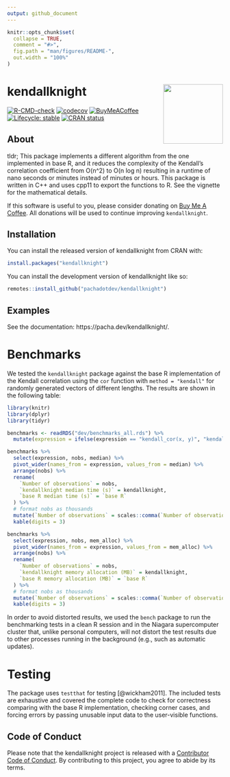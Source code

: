 ```yaml
---
output: github_document
---
```


<!-- README.md is generated from README.Rmd. Please edit that file -->

```r
knitr::opts_chunk$set(
  collapse = TRUE,
  comment = "#>",
  fig.path = "man/figures/README-",
  out.width = "100%"
)
```

# kendallknight <img src="man/figures/logo.svg" align="right" height="139" alt="" />

<!-- badges: start -->
[![R-CMD-check](https://github.com/pachadotdev/kendallknight/actions/workflows/R-CMD-check.yaml/badge.svg)](https://github.com/pachadotdev/kendallknight/actions/workflows/R-CMD-check.yaml)
[![codecov](https://app.codecov.io/gh/pachadotdev/kendallknight/graph/badge.svg?token=kDP0pWmfRk)](https://app.codecov.io/gh/pachadotdev/kendallknight)
[![BuyMeACoffee](https://raw.githubusercontent.com/pachadotdev/buymeacoffee-badges/main/bmc-donate-yellow.svg)](https://buymeacoffee.com/pacha)
[![Lifecycle: stable](https://img.shields.io/badge/lifecycle-stable-brightgreen.svg)](https://lifecycle.r-lib.org/articles/stages.html#stable)
[![CRAN status](https://www.r-pkg.org/badges/version/kendallknight)](https://CRAN.R-project.org/package=kendallknight)
<!-- badges: end -->

## About

tldr; This package implements a different algorithm from the one implemented in
base R, and it reduces the complexity of the Kendall's correlation coefficient
from O(n^2) to O(n log n) resulting in a runtime of nano seconds or minutes
instead of minutes or hours. This package is written in C++ and uses cpp11 to
export the functions to R. See the vignette for the mathematical details.

If this software is useful to you, please consider donating on
[Buy Me A Coffee](https://buymeacoffee.com/pacha). All donations will
be used to continue improving `kendallknight`.

## Installation

You can install the released version of kendallknight from CRAN with:

``` r
install.packages("kendallknight")
```

You can install the development version of kendallknight like so:

``` r
remotes::install_github("pachadotdev/kendallknight")
```

## Examples

See the documentation: https://pacha.dev/kendallknight/.

# Benchmarks

We tested the `kendallknight` package against the base R implementation of the
Kendall correlation using the `cor` function with `method = "kendall"` for
randomly generated vectors of different lengths. The results are shown in the
following table:

```r
library(knitr)
library(dplyr)
library(tidyr)

benchmarks <- readRDS("dev/benchmarks_all.rds") %>%
  mutate(expression = ifelse(expression == "kendall_cor(x, y)", "kendallknight", "base R"))

benchmarks %>%
  select(expression, nobs, median) %>%
  pivot_wider(names_from = expression, values_from = median) %>%
  arrange(nobs) %>%
  rename(
    `Number of observations` = nobs,
    `kendallknight median time (s)` = kendallknight,
    `base R median time (s)` = `base R`
  ) %>%
  # format nobs as thousands
  mutate(`Number of observations` = scales::comma(`Number of observations`)) %>%
  kable(digits = 3)

benchmarks %>%
  select(expression, nobs, mem_alloc) %>%
  pivot_wider(names_from = expression, values_from = mem_alloc) %>%
  arrange(nobs) %>%
  rename(
    `Number of observations` = nobs,
    `kendallknight memory allocation (MB)` = kendallknight,
    `base R memory allocation (MB)` = `base R`
  ) %>%
  # format nobs as thousands
  mutate(`Number of observations` = scales::comma(`Number of observations`)) %>%
  kable(digits = 3)
```

In order to avoid distorted results, we used the `bench` package to run the
benchmarking tests in a clean R session and in the Niagara supercomputer
cluster that, unlike personal computers, will not distort the test results due
to other processes running in the background (e.g., such as automatic updates).

# Testing

The package uses `testthat` for testing [@wickham2011]. The included tests are
exhaustive and covered the complete code to check for correctness comparing with
the base R implementation, checking corner cases, and forcing errors
by passing unusable input data to the user-visible functions.

## Code of Conduct

Please note that the kendallknight project is released with a
[Contributor Code of Conduct](https://contributor-covenant.org/version/2/1/CODE_OF_CONDUCT.html).
By contributing to this project, you agree to abide by its terms.
